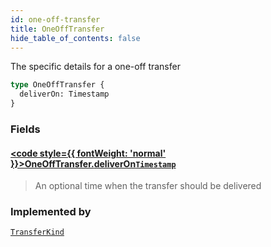 ```yaml
---
id: one-off-transfer
title: OneOffTransfer
hide_table_of_contents: false
---
```








The specific details for a one-off transfer

```graphql
type OneOffTransfer {
  deliverOn: Timestamp
}
```


### Fields

#### [<code style={{ fontWeight: 'normal' }}>OneOffTransfer.<b>deliverOn</b></code>](#)<Bullet />[`Timestamp`](/testnet/api/graphql/scalars/timestamp) <Badge class="secondary" text="scalar"/>
> An optional time when the transfer should be delivered
> 



### Implemented by

[`TransferKind`](/testnet/api/graphql/unions/transfer-kind)  <Badge class="secondary" text="union"/>



